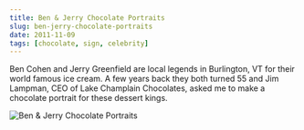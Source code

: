 ```yaml
---
title: Ben & Jerry Chocolate Portraits
slug: ben-jerry-chocolate-portraits
date: 2011-11-09
tags: [chocolate, sign, celebrity]
---
```



Ben Cohen and Jerry Greenfield are local legends in Burlington, VT for their world famous ice cream. A few years back they both turned 55 and Jim Lampman, CEO of Lake Champlain Chocolates, asked me to make a chocolate portrait for these dessert kings.

<Image src="/src/assets/ben-jerry-chocolate-portraits.jpg" alt="Ben & Jerry Chocolate Portraits" width={600} height={400} />
